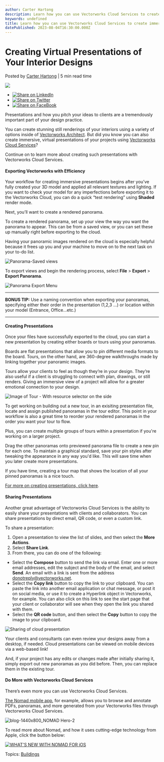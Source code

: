 ```yaml
---
author: Carter Hartong
description: Learn how you can use Vectorworks Cloud Services to create immersive presentations of your interior designs. 
keywords: undefined
title: Learn how you can use Vectorworks Cloud Services to create immersive presentations of your interior designs.  
datePublished: 2023-08-04T16:30:00.000Z
---
```

  

# Creating Virtual Presentations of Your Interior Designs

 Posted by [Carter Hartong](https://blog.vectorworks.net/author/carter-hartong) | 5 min read time 

![](https://blog.vectorworks.net/hubfs/Blog%20Images/230727_INT%20Vectorworks%20Cloud%20Services/cloud-presentations-benefit-3.jpg) 

* [![Share on LinkedIn](https://2659751.fs1.hubspotusercontent-na1.net/hubfs/2659751/michaelDemo/share-LI.png)](http://www.linkedin.com/shareArticle?mini=true&url=https%3A%2F%2Fblog.vectorworks.net%2Fgo-beyond-still-renderings-with-vectorworks-cloud-services)
* [![Share on Twitter](https://2659751.fs1.hubspotusercontent-na1.net/hubfs/2659751/michaelDemo/share-TW.png)](https://www.twitter.com/share?text=Creating%20Virtual%20Presentations%20of%20Your%20Interior%20Designs&url=https%3A%2F%2Fblog.vectorworks.net%2Fgo-beyond-still-renderings-with-vectorworks-cloud-services&via=PMGTweets)
* [![Share on FaceBook](https://2659751.fs1.hubspotusercontent-na1.net/hubfs/2659751/michaelDemo/share-FB.png)](https://www.facebook.com/sharer/sharer.php?u=https%3A%2F%2Fblog.vectorworks.net%2Fgo-beyond-still-renderings-with-vectorworks-cloud-services)

Presentations and how you pitch your ideas to clients are a tremendously important part of your design practice.

You can create stunning still renderings of your interiors using a variety of options inside of [Vectorworks Architect](https://www.vectorworks.net/en-US/architect). But did you know you can also create immersive, virtual presentations of your projects using [Vectorworks Cloud Services](https://www.vectorworks.net/en-US/cloud-services)?

Continue on to learn more about creating such presentations with Vectorworks Cloud Services.

#### Exporting Vectorworks with Efficiency

Your workflow for creating immersive presentations begins after you’ve fully created your 3D model and applied all relevant textures and lighting. If you want to check your model for any imperfections before exporting it to the Vectorworks Cloud, you can do a quick “test rendering” using **Shaded** render mode.

Next, you’ll want to create a rendered panorama.

To create a rendered panorama, set up your view the way you want the panorama to appear. This can be from a saved view, or you can set these up manually right before exporting to the cloud. 

Having your panoramic images rendered on the cloud is especially helpful because it frees up you and your machine to move on to the next task on your to-do list.

![Panorama-Saved views](https://blog.vectorworks.net/hs-fs/hubfs/Blog%20Images/230727_INT%20Vectorworks%20Cloud%20Services/Panorama-Saved%20views.png?width=1440&height=827&name=Panorama-Saved%20views.png)

To export views and begin the rendering process, select **File** \> **Export** \> **Export Panorama**.

![Panorama Export Menu](https://blog.vectorworks.net/hs-fs/hubfs/Blog%20Images/230727_INT%20Vectorworks%20Cloud%20Services/Panorama%20Export%20Menu.png?width=1440&height=810&name=Panorama%20Export%20Menu.png)

---

**BONUS TIP:** Use a naming convention when exporting your panoramas, specifying either their order in the presentation (1,2,3 …) or location within your model (Entrance, Office…etc.)

---

#### Creating Presentations

Once your files have successfully exported to the cloud, you can start a new presentation by creating either boards or tours using your panoramas.

Boards are flat presentations that allow you to pin different media formats to the board. Tours, on the other hand, are 360-degree walkthroughs made by linking together your panoramic images. 

Tours allow your clients to feel as though they’re in your design. They’re also useful if a client is struggling to connect with plan, drawings, or still renders. Giving an immersive view of a project will allow for a greater emotional connection to your design.

![Image of Tour - With resource selector on the side](https://blog.vectorworks.net/hs-fs/hubfs/Blog%20Images/230727_INT%20Vectorworks%20Cloud%20Services/Image%20of%20Tour%20-%20With%20resource%20selector%20on%20the%20side.png?width=1440&height=900&name=Image%20of%20Tour%20-%20With%20resource%20selector%20on%20the%20side.png)

To get working on building out a new tour, in an exisiting presentation file, locate and assign published panoramas in the tour editor. This point in your workflow is also a great time to reorder your rendered panoramas in the order you want your tour to flow.

Plus, you can create multiple groups of tours within a presentation if you're working on a larger project.

Drag the other panoramas onto previewed panorama file to create a new pin for each one. To maintain a graphical standard, save your pin styles after tweaking the appearance in any way you'd like. This will save time when you later create more presentations.

If you have time, creating a tour map that shows the location of all your pinned panoramas is a nice touch. 

[For more on creating presentations, click here](https://cloud.vectorworks.net/portal/help/pages/create-presentations/?app=WEB).

#### Sharing Presentations

Another great advantage of Vectorworks Cloud Services is the ability to easily share your presentations with clients and collaborators. You can share presentations by direct email, QR code, or even a custom link.

To share a presentation:

1. Open a presentation to view the list of slides, and then select the **More Actions**.
2. Select **Share Link**.
3. From there, you can do one of the following:
* Select the **Compose** button to send the link via email. Enter one or more email addresses, edit the subject and the body of the email, and select **Send**. An email with a link is sent from the address [donotreply@vectorworks.net](../../../net/vectorworks/blog/index.html).
* Select the **Copy link** button to copy the link to your clipboard. You can paste the link into another email application or chat message, or post it on social media, or use it to create a Hyperlink object in Vectorworks, for example. You can also click on this link to see the start page that your client or collaborator will see when they open the link you shared with them.
* Select the **QR code** button, and then select the **Copy** button to copy the image to your clipboard.

![Sharing of cloud presentation](https://blog.vectorworks.net/hs-fs/hubfs/Blog%20Images/230727_INT%20Vectorworks%20Cloud%20Services/Sharing%20of%20cloud%20presentation.png?width=1440&height=900&name=Sharing%20of%20cloud%20presentation.png)

Your clients and consultants can even review your designs away from a desktop, if needed. Cloud presentations can be viewed on mobile devices via a web-based link!

And, if your project has any edits or changes made after initially sharing it, simply export out new panoramas as you did before. Then, you can replace them in the existing tour.

#### Do More with Vectorworks Cloud Services

There’s even more you can use Vectorworks Cloud Services.

[The Nomad mobile app](https://apps.apple.com/us/app/vectorworks-nomad/id506706850), for example, allows you to browse and annotate PDFs, panoramas, and more generated from your Vectorworks files through Vectorworks Cloud Services.

![blog-1440x800_NOMAD Hero-2](https://blog.vectorworks.net/hs-fs/hubfs/Blog%20Images/230629_Nomad%20Apple%20PDFKit/blog-1440x800_NOMAD%20Hero-2.png?width=1440&height=800&name=blog-1440x800_NOMAD%20Hero-2.png)

To read more about Nomad, and how it uses cutting-edge technology from Apple, click the button below:

[![WHAT'S NEW WITH NOMAD FOR iOS](https://no-cache.hubspot.com/cta/default/3018241/3d3f0edc-9675-4a97-8499-fce06dcc134a.png)](https://cta-redirect.hubspot.com/cta/redirect/3018241/3d3f0edc-9675-4a97-8499-fce06dcc134a) 

 Topics: [Buildings](https://blog.vectorworks.net/topic/buildings) 

  
